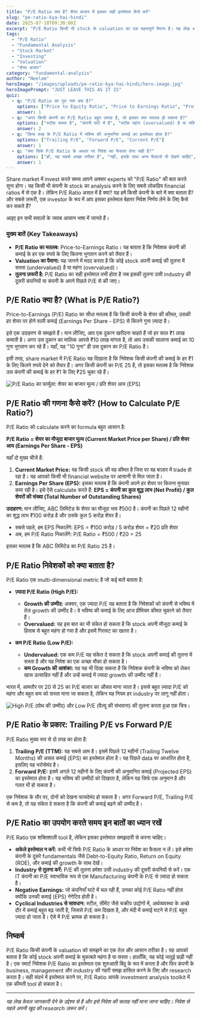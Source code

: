 ```yaml
---
title: "P/E Ratio क्या है? शेयर बाजार में इसका सही इस्तेमाल कैसे करें"
slug: "pe-ratio-kya-hai-hindi"
date: 2025-07-18T09:30:00Z
excerpt: "P/E Ratio किसी भी stock के valuation का एक महत्वपूर्ण पैमाना है। यह लेख आपको सरल भाषा में समझाएगा कि P/E Ratio क्या है, इसकी गणना कैसे करें और एक निवेशक के रूप में इसका सही उपयोग कैसे करें।"
tags:
  - "P/E Ratio"
  - "Fundamental Analysis"
  - "Stock Market"
  - "Investing"
  - "Valuation"
  - "शेयर बाजार"
category: "fundamental-analysis"
author: "Neelam"
heroImage: "/images/uploads/pe-ratio-kya-hai-hindi/hero-image.jpg"
heroImagePrompt: "JUST LEAVE THIS AS IT IS"
quiz:
  - q: "P/E Ratio का पूरा नाम क्या है?"
    options: ["Price to Equity Ratio", "Price to Earnings Ratio", "Profit to Expense Ratio"]
    answer: 1
  - q: "अगर किसी कंपनी का P/E Ratio बहुत ज़्यादा है, तो इसका क्या मतलब हो सकता है?"
    options: ["स्टॉक सस्ता है", "कंपनी घाटे में है", "स्टॉक महंगा (overvalued) है या भविष्य में तेज growth की उम्मीद है"]
    answer: 2
  - q: "किस तरह के P/E Ratio में भविष्य की अनुमानित कमाई का इस्तेमाल होता है?"
    options: ["Trailing P/E", "Forward P/E", "Current P/E"]
    answer: 1
  - q: "क्या सिर्फ P/E Ratio के आधार पर निवेश का फैसला लेना सही है?"
    options: ["हाँ, यह सबसे अच्छा तरीका है", "नहीं, इसके साथ अन्य फैक्टर्स भी देखने चाहिए", "शायद"]
    answer: 1
---
```


Share market में invest करते समय आपने अक्सर experts को "P/E Ratio" की बात करते सुना होगा। यह किसी भी कंपनी के stock का analysis करने के लिए सबसे लोकप्रिय financial ratios में से एक है। लेकिन P/E Ratio असल में है क्या? यह हमें किसी कंपनी के बारे में क्या बताता है? और सबसे ज़रूरी, एक investor के रूप में आप इसका इस्तेमाल बेहतर निवेश निर्णय लेने के लिए कैसे कर सकते हैं?

आइए इन सभी सवालों के जवाब आसान भाषा में जानते हैं।

### मुख्य बातें (Key Takeaways)

*   **P/E Ratio का मतलब:** Price-to-Earnings Ratio। यह बताता है कि निवेशक कंपनी की कमाई के हर एक रुपये के लिए कितना भुगतान करने को तैयार हैं।
*   **Valuation का पैमाना:** यह जानने में मदद करता है कि कोई stock अपनी कमाई की तुलना में सस्ता (undervalued) है या महंगा (overvalued)।
*   **तुलना ज़रूरी है:** P/E Ratio का सही इस्तेमाल तभी होता है जब इसकी तुलना उसी industry की दूसरी कंपनियों या कंपनी के अपने पिछले P/E से की जाए।

## P/E Ratio क्या है? (What is P/E Ratio?)

Price-to-Earnings (P/E) Ratio का सीधा मतलब है कि किसी कंपनी के शेयर की कीमत, उसकी हर शेयर पर होने वाली कमाई (Earnings Per Share - EPS) से कितने गुना ज़्यादा है।

इसे एक उदाहरण से समझते हैं। मान लीजिए, आप एक दुकान खरीदना चाहते हैं जो हर साल ₹1 लाख कमाती है। अगर उस दुकान का मालिक आपसे ₹10 लाख मांगता है, तो आप उसकी सालाना कमाई का 10 गुना भुगतान कर रहे हैं। यहाँ, यह "10 गुना" ही उस दुकान का P/E Ratio है।

इसी तरह, share market में P/E Ratio यह दिखाता है कि निवेशक किसी कंपनी की कमाई के हर ₹1 के लिए कितने रुपये देने को तैयार हैं। अगर किसी कंपनी का P/E 25 है, तो इसका मतलब है कि निवेशक उस कंपनी की कमाई के हर ₹1 के लिए ₹25 चुका रहे हैं।

![P/E Ratio का फार्मूला: शेयर का बाजार मूल्य / प्रति शेयर आय (EPS)](/images/uploads/pe-ratio-kya-hai-hindi/pe-ratio-formula.png)

## P/E Ratio की गणना कैसे करें? (How to Calculate P/E Ratio?)

P/E Ratio को calculate करने का formula बहुत आसान है:

**P/E Ratio = शेयर का मौजूदा बाजार मूल्य (Current Market Price per Share) / प्रति शेयर आय (Earnings Per Share - EPS)**

यहाँ दो मुख्य चीजें हैं:

1.  **Current Market Price:** यह किसी stock की वह कीमत है जिस पर वह बाज़ार में trade हो रहा है। यह आपको किसी भी financial website पर आसानी से मिल जाता है।
2.  **Earnings Per Share (EPS):** इसका मतलब है कि कंपनी अपने हर शेयर पर कितना मुनाफ़ा कमा रही है। इसे ऐसे calculate करते हैं:
    **EPS = कंपनी का कुल शुद्ध लाभ (Net Profit) / कुल शेयरों की संख्या (Total Number of Outstanding Shares)**

**उदाहरण:**
मान लीजिए, ABC लिमिटेड के शेयर का मौजूदा भाव ₹500 है।
कंपनी का पिछले 12 महीनों का शुद्ध लाभ ₹100 करोड़ है और उसके कुल 5 करोड़ शेयर हैं।

*   सबसे पहले, हम EPS निकालेंगे:
    EPS = ₹100 करोड़ / 5 करोड़ शेयर = ₹20 प्रति शेयर
*   अब, हम P/E Ratio निकालेंगे:
    P/E Ratio = ₹500 / ₹20 = 25

इसका मतलब है कि ABC लिमिटेड का P/E Ratio 25 है।

## P/E Ratio निवेशकों को क्या बताता है?

P/E Ratio एक multi-dimensional metric है जो कई बातें बताता है:

*   **ज़्यादा P/E Ratio (High P/E):**
    *   **Growth की उम्मीद:** अक्सर, एक ज़्यादा P/E यह बताता है कि निवेशकों को कंपनी से भविष्य में तेज़ growth की उम्मीद है। वे भविष्य की कमाई के लिए आज प्रीमियम कीमत चुकाने को तैयार हैं।
    *   **Overvalued:** यह इस बात का भी संकेत हो सकता है कि stock अपनी मौजूदा कमाई के हिसाब से बहुत महंगा हो गया है और इसमें गिरावट का खतरा है।

*   **कम P/E Ratio (Low P/E):**
    *   **Undervalued:** एक कम P/E यह संकेत दे सकता है कि stock अपनी कमाई की तुलना में सस्ता है और यह निवेश का एक अच्छा मौका हो सकता है।
    *   **कम Growth की आशंका:** यह यह भी दिखा सकता है कि निवेशक कंपनी के भविष्य को लेकर खास उत्साहित नहीं हैं और उन्हें कमाई में ज़्यादा growth की उम्मीद नहीं है।

भारत में, आमतौर पर 20 से 25 का P/E बाज़ार का औसत माना जाता है। इससे बहुत ज़्यादा P/E को महंगा और बहुत कम को सस्ता माना जा सकता है, लेकिन यह नियम हर industry पर लागू नहीं होता।

![High P/E (ग्रोथ की उम्मीद) और Low P/E (वैल्यू की संभावना) की तुलना करता हुआ एक चित्र।](/images/uploads/pe-ratio-kya-hai-hindi/high-vs-low-pe.png)

## P/E Ratio के प्रकार: Trailing P/E vs Forward P/E

P/E Ratio मुख्य रूप से दो तरह का होता है:

1.  **Trailing P/E (TTM):** यह सबसे आम है। इसमें पिछले 12 महीनों (Trailing Twelve Months) की असल कमाई (EPS) का इस्तेमाल होता है। यह पिछले data पर आधारित होता है, इसलिए यह भरोसेमंद है।
2.  **Forward P/E:** इसमें अगले 12 महीनों के लिए कंपनी की अनुमानित कमाई (Projected EPS) का इस्तेमाल होता है। यह भविष्य की उम्मीदों को दिखाता है, लेकिन यह सिर्फ एक अनुमान है और गलत भी हो सकता है।

एक निवेशक के तौर पर, दोनों को देखना फायदेमंद हो सकता है। अगर Forward P/E, Trailing P/E से कम है, तो यह संकेत दे सकता है कि कंपनी की कमाई बढ़ने की उम्मीद है।

## P/E Ratio का उपयोग करते समय इन बातों का ध्यान रखें

P/E Ratio एक शक्तिशाली tool है, लेकिन इसका इस्तेमाल समझदारी से करना चाहिए।

*   **अकेले इस्तेमाल न करें:** कभी भी सिर्फ P/E Ratio के आधार पर निवेश का फैसला न लें। इसे हमेशा कंपनी के दूसरे fundamentals जैसे Debt-to-Equity Ratio, Return on Equity (ROE), और कमाई की growth के साथ देखें।
*   **Industry से तुलना करें:** P/E की तुलना हमेशा उसी industry की दूसरी कंपनियों से करें। एक IT कंपनी का P/E स्वाभाविक रूप से एक Manufacturing कंपनी के P/E से ज़्यादा हो सकता है।
*   **Negative Earnings:** जो कंपनियाँ घाटे में चल रही हैं, उनका कोई P/E Ratio नहीं होता क्योंकि उनकी कमाई (EPS) नेगेटिव होती है।
*   **Cyclical Industries से सावधान:** स्टील, सीमेंट जैसे चक्रीय उद्योगों में, अर्थव्यवस्था के अच्छे दौर में कमाई बहुत बढ़ जाती है, जिससे P/E कम दिखता है, और मंदी में कमाई घटने से P/E बहुत ज़्यादा हो जाता है। ऐसे में P/E भ्रामक हो सकता है।

## निष्कर्ष

P/E Ratio किसी कंपनी के valuation को समझने का एक तेज़ और आसान तरीका है। यह आपको बताता है कि कोई stock अपनी कमाई के मुकाबले महंगा है या सस्ता। हालाँकि, यह कोई जादुई छड़ी नहीं है। एक स्मार्ट निवेशक P/E Ratio का इस्तेमाल एक शुरुआती बिंदु के रूप में करता है और फिर कंपनी के business, management और industry की गहरी समझ हासिल करने के लिए और research करता है। सही संदर्भ में इस्तेमाल करने पर, P/E Ratio आपके investment analysis toolkit में एक कीमती tool हो सकता है।

---
*यह लेख केवल जानकारी देने के उद्देश्य से है और इसे निवेश की सलाह नहीं माना जाना चाहिए। निवेश से पहले अपनी खुद की research ज़रूर करें।*